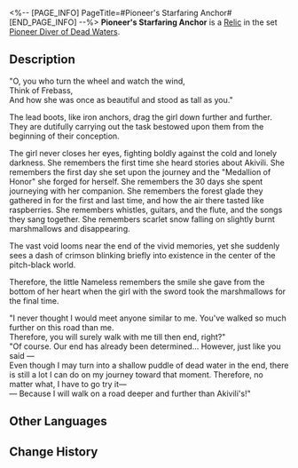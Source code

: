 <%-- [PAGE_INFO]
PageTitle=#Pioneer's Starfaring Anchor#
[END_PAGE_INFO] --%>
{{Relic Infobox
|id        = 61174
|image     = Item Pioneer's Starfaring Anchor.png{{subst:void|<!--$UPLOAD:<<SpriteOutput/RelicFigures/IconRelic_117_4.png>-<Item Pioneer's Starfaring Anchor.png>-<Relic Icons>>-->}}
|set       = Pioneer Diver of Dead Waters
|piece     = Feet
|mentions  = 
}}
{{Description|The heavy boots are formed like the anchor of a ship. Its owner is prepared to never return to the surface.}}
'''Pioneer's Starfaring Anchor''' is a [[Relic]] in the set [[Pioneer Diver of Dead Waters]].

==Description==
"O, you who turn the wheel and watch the wind,<br />Think of Frebass,<br />And how she was once as beautiful and stood as tall as you."

The lead boots, like iron anchors, drag the girl down further and further. They are dutifully carrying out the task bestowed upon them from the beginning of their conception.

The girl never closes her eyes, fighting boldly against the cold and lonely darkness. She remembers the first time she heard stories about Akivili. She remembers the first day she set upon the journey and the "Medallion of Honor" she forged for herself. She remembers the 30 days she spent journeying with her companion. She remembers the forest glade they gathered in for the first and last time, and how the air there tasted like raspberries. She remembers whistles, guitars, and the flute, and the songs they sang together. She remembers scarlet snow falling on slightly burnt marshmallows and disappearing.

The vast void looms near the end of the vivid memories, yet she suddenly sees a dash of crimson blinking briefly into existence in the center of the pitch-black world.

Therefore, the little Nameless remembers the smile she gave from the bottom of her heart when the girl with the sword took the marshmallows for the final time.

"I never thought I would meet anyone similar to me. You've walked so much further on this road than me.<br />Therefore, you will surely walk with me till then end, right?"<br />"Of course. Our end has already been determined... However, just like you said &mdash;<br />Even though I may turn into a shallow puddle of dead water in the end, there is still a lot I can do on my journey toward that moment. Therefore, no matter what, I have to go try it&mdash;<br />&mdash; Because I will walk on a road deeper and further than Akivili's!"

==Other Languages==
{{Other Languages
|en   = Pioneer's Starfaring Anchor
|zhs  = 先驱的泊星桩锚
|zht  = 先驅的泊星樁錨
|ja   = {{Rubi|先駆者|せんくしゃ}}の{{Rubi|星|ほし}}に{{Rubi|泊|と}}まるアンカー
|ko   = 선구자의 별에 정박하는 닻
|es   = Botas de ancla de la pionera
|fr   = Bottes marchétoiles d'exploratrice
|ru   = Звёздный якорь первооткрывателя
|th   = Pioneer's Starfaring Anchor
|vi   = Mỏ Neo Du Hành Tiên Phong
|de   = Astraler Anker der Pionierin
|id   = Pioneer's Starfaring Anchor
|pt   = Âncora Estelar da Pioneira
}}

==Change History==
{{Change History|2.0}}